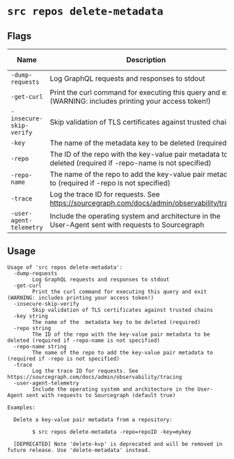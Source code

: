 # `src repos delete-metadata`


## Flags

| Name | Description | Default Value |
|------|-------------|---------------|
| `-dump-requests` | Log GraphQL requests and responses to stdout | `false` |
| `-get-curl` | Print the curl command for executing this query and exit (WARNING: includes printing your access token!) | `false` |
| `-insecure-skip-verify` | Skip validation of TLS certificates against trusted chains | `false` |
| `-key` | The name of the  metadata key to be deleted (required) |  |
| `-repo` | The ID of the repo with the key-value pair metadata to be deleted (required if -repo-name is not specified) |  |
| `-repo-name` | The name of the repo to add the key-value pair metadata to (required if -repo is not specified) |  |
| `-trace` | Log the trace ID for requests. See https://sourcegraph.com/docs/admin/observability/tracing | `false` |
| `-user-agent-telemetry` | Include the operating system and architecture in the User-Agent sent with requests to Sourcegraph | `true` |


## Usage

```
Usage of 'src repos delete-metadata':
  -dump-requests
    	Log GraphQL requests and responses to stdout
  -get-curl
    	Print the curl command for executing this query and exit (WARNING: includes printing your access token!)
  -insecure-skip-verify
    	Skip validation of TLS certificates against trusted chains
  -key string
    	The name of the  metadata key to be deleted (required)
  -repo string
    	The ID of the repo with the key-value pair metadata to be deleted (required if -repo-name is not specified)
  -repo-name string
    	The name of the repo to add the key-value pair metadata to (required if -repo is not specified)
  -trace
    	Log the trace ID for requests. See https://sourcegraph.com/docs/admin/observability/tracing
  -user-agent-telemetry
    	Include the operating system and architecture in the User-Agent sent with requests to Sourcegraph (default true)

Examples:

  Delete a key-value pair metadata from a repository:

		$ src repos delete-metadata -repo=repoID -key=mykey

  [DEPRECATED] Note 'delete-kvp' is deprecated and will be removed in future release. Use 'delete-metadata' instead.


```
